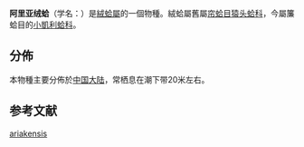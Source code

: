 {{Speciesbox
| genus = Borniopsis
| species = ariakensis
| authority = (Habe)
}}

'''阿里亚绒蛤'''（学名：''{{lang|la|Borniopsis ariakensis}}''）是[[絨蛤屬|絨蛤屬]]的一個物種{{r|shell_3742}}。絨蛤屬舊屬[[帘蛤目|帘蛤目]][[猿头蛤科|猿头蛤科]]{{r|shell_3742}}，今屬簾蛤目的[[小凱利蛤科|小凱利蛤科]]。

==分佈==
本物種主要分佈於[[中国大陆|中国大陆]]，常栖息在潮下带20米左右{{r|shell_3742}}。

==参考文献==
{{reflist |refs=
<ref name="shell_3742">{{cite web
 |url=http://shell.sinica.edu.tw/chinese/shellbase_detail.php?science_no=3742
 |title=国际贝库：阿里亚绒蛤|publisher=台湾贝类资料库
 |accessdate=2009-08-11}}</ref>
}}
{{Taxonbar|from=Q15234403}}

[[Category:绒蛤属|ariakensis]]